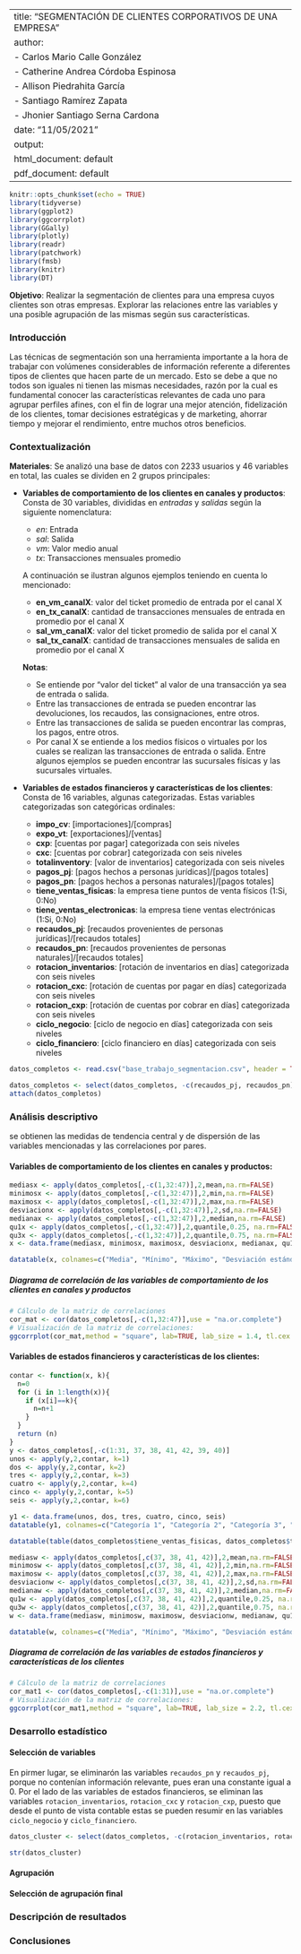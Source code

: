 <div class=text-justify>
---
title: "SEGMENTACIÓN DE CLIENTES CORPORATIVOS DE UNA EMPRESA"
author:
- Carlos Mario Calle González
- Catherine Andrea Córdoba Espinosa
- Allison Piedrahita García
- Santiago Ramírez Zapata
- Jhonier Santiago Serna Cardona
date: "11/05/2021"
output:
  html_document: default
  pdf_document: default
---

```r
knitr::opts_chunk$set(echo = TRUE)
library(tidyverse)
library(ggplot2)
library(ggcorrplot)
library(GGally)
library(plotly)
library(readr)
library(patchwork)
library(fmsb)
library(knitr)
library(DT)
```


**Objetivo**: Realizar la segmentación de clientes para una empresa cuyos clientes son otras empresas. Explorar las relaciones entre las variables y una posible agrupación de las mismas según sus características.

### Introducción
Las técnicas de segmentación son una herramienta importante a la hora de trabajar con volúmenes considerables de información referente a diferentes tipos de clientes que hacen parte de un mercado. Esto se debe a que no todos son iguales ni tienen las mismas necesidades, razón por la cual es fundamental conocer las características relevantes de cada uno para agrupar perfiles afines, con el fin de lograr una mejor atención, fidelización de los clientes, tomar decisiones estratégicas y de marketing, ahorrar tiempo y mejorar el rendimiento, entre muchos otros beneficios.

### Contextualización

**Materiales**: Se analizó una base de datos con $2233$ usuarios y $46$ variables en total, las cuales se dividen en 2 grupos principales:

* **Variables de comportamiento de los clientes en canales y productos**: Consta de $30$ variables, divididas en *entradas* y *salidas* según la siguiente nomenclatura:
  * $en$: Entrada
  * $sal$: Salida
  * $vm$: Valor medio anual 
  * $tx$: Transacciones mensuales promedio

  A continuación se ilustran algunos ejemplos teniendo en cuenta lo mencionado:
  
  * **en_vm_canalX**: valor del ticket promedio de entrada por el canal X
  * **en_tx_canalX**: cantidad de transacciones mensuales de entrada en promedio por el canal X
  * **sal_vm_canalX**: valor del ticket promedio de salida por el canal X
  * **sal_tx_canalX**: cantidad de transacciones mensuales de salida en promedio por el canal X


  **Notas**: 
    - Se entiende por "valor del ticket" al valor de una transacción ya sea de entrada o salida.
    - Entre las transacciones de entrada se pueden encontrar las devoluciones, los recaudos, las consignaciones, entre otros.
    - Entre las transacciones de salida se pueden encontrar las compras, los pagos, entre otros.
    - Por canal X se entiende a los medios físicos o virtuales por los cuales se realizan las transacciones de entrada o salida. Entre algunos ejemplos se pueden encontrar las sucursales físicas y las sucursales virtuales.


* **Variables de estados financieros y características de los clientes**: Consta de $16$ variables, algunas categorizadas. Estas variables categorizadas son categóricas ordinales:

  * **impo_cv**: [importaciones]/[compras] 
  * **expo_vt**: [exportaciones]/[ventas]
  * **cxp**: [cuentas por pagar] categorizada con seis niveles
  * **cxc**: [cuentas por cobrar] categorizada con seis niveles
  * **totalinventory**: [valor de inventarios] categorizada con seis niveles
  * **pagos_pj**: [pagos hechos a personas jurídicas]/[pagos totales]
  * **pagos_pn**: [pagos hechos a personas naturales]/[pagos totales]
  * **tiene_ventas_fisicas**: la empresa tiene puntos de venta físicos (1:Si, 0:No)
  * **tiene_ventas_electronicas**: la empresa tiene ventas electrónicas (1:Si, 0:No)
  * **recaudos_pj**: [recaudos provenientes de personas jurídicas]/[recaudos totales]
  * **recaudos_pn**: [recaudos provenientes de personas naturales]/[recaudos totales]
  * **rotacion_inventarios**: [rotación de inventarios en días] categorizada con seis niveles
  * **rotacion_cxc**: [rotación de cuentas por pagar en días] categorizada con seis niveles
  * **rotacion_cxp**: [rotación de cuentas por cobrar en días] categorizada con seis niveles
  * **ciclo_negocio**: [ciclo de negocio en días] categorizada con seis niveles
  * **ciclo_financiero**: [ciclo financiero en días] categorizada con seis niveles

```r
datos_completos <- read.csv("base_trabajo_segmentacion.csv", header = TRUE, sep = ";")
```


```r
datos_completos <- select(datos_completos, -c(recaudos_pj, recaudos_pn))
attach(datos_completos)
```



### Análisis descriptivo
se obtienen las medidas de tendencia central y de dispersión de las variables mencionadas y las correlaciones por pares.

#### **Variables de comportamiento de los clientes en canales y productos:**
```r
mediasx <- apply(datos_completos[,-c(1,32:47)],2,mean,na.rm=FALSE)
minimosx <- apply(datos_completos[,-c(1,32:47)],2,min,na.rm=FALSE)
maximosx <- apply(datos_completos[,-c(1,32:47)],2,max,na.rm=FALSE)
desviacionx <- apply(datos_completos[,-c(1,32:47)],2,sd,na.rm=FALSE)
medianax <- apply(datos_completos[,-c(1,32:47)],2,median,na.rm=FALSE)
qu1x <- apply(datos_completos[,-c(1,32:47)],2,quantile,0.25, na.rm=FALSE)
qu3x <- apply(datos_completos[,-c(1,32:47)],2,quantile,0.75, na.rm=FALSE)
x <- data.frame(mediasx, minimosx, maximosx, desviacionx, medianax, qu1x, qu3x)

datatable(x, colnames=c("Media", "Mínimo", "Máximo", "Desviación estándar", "Mediana", "Cuartil 1", "Cuartil 3"),caption = "MEDIDAS DE TENDENCIA CENTRAL PARA VARIABLES DE COMPORTAMIENTO DE LOS CLIENTES EN CANALES Y PRODUCTOS", class = "cell-border" )
```

##### **Diagrama de correlación de las variables de comportamiento de los clientes en canales y productos**
```r
# Cálculo de la matriz de correlaciones
cor_mat <- cor(datos_completos[,-c(1,32:47)],use = "na.or.complete")
# Visualización de la matriz de correlaciones:
ggcorrplot(cor_mat,method = "square", lab=TRUE, lab_size = 1.4, tl.cex = 8, colors = c("#6D9EC1", "white", "#E46726"))
```

#### **Variables de estados financieros y características de los clientes:**
```r
contar <- function(x, k){
  n=0
  for (i in 1:length(x)){
    if (x[i]==k){
      n=n+1
    }
  }
  return (n)
}
y <- datos_completos[,-c(1:31, 37, 38, 41, 42, 39, 40)]
unos <- apply(y,2,contar, k=1)
dos <- apply(y,2,contar, k=2)
tres <- apply(y,2,contar, k=3)
cuatro <- apply(y,2,contar, k=4)
cinco <- apply(y,2,contar, k=5)
seis <- apply(y,2,contar, k=6)

y1 <- data.frame(unos, dos, tres, cuatro, cinco, seis)
datatable(y1, colnames=c("Categoría 1", "Categoría 2", "Categoría 3", "Categoria 4", "Categoria 5", "Categoria 6"),caption = "FRECUENCIAS DE LAS VARIABLES DE ESTADOS FINANCIEROS Y CARACTERÍSTICAS DE LOS CLIENTES, CATEGORIZADAS", class = "cell-border")

datatable(table(datos_completos$tiene_ventas_fisicas, datos_completos$tiene_ventas_electronicas), rownames= FALSE, colnames = c("Tiendas físicas", "Tiendas electrónicas", "Frecuencias"), class="cell-border", caption = "¿EL CLIENTE CUENTA CON TIENDA FÍSICA Y/O ELECTRÓNICA [1: Sí, 0: No]?")

mediasw <- apply(datos_completos[,c(37, 38, 41, 42)],2,mean,na.rm=FALSE)
minimosw <- apply(datos_completos[,c(37, 38, 41, 42)],2,min,na.rm=FALSE)
maximosw <- apply(datos_completos[,c(37, 38, 41, 42)],2,max,na.rm=FALSE)
desviacionw <- apply(datos_completos[,c(37, 38, 41, 42)],2,sd,na.rm=FALSE)
medianaw <- apply(datos_completos[,c(37, 38, 41, 42)],2,median,na.rm=FALSE)
qu1w <- apply(datos_completos[,c(37, 38, 41, 42)],2,quantile,0.25, na.rm=FALSE)
qu3w <- apply(datos_completos[,c(37, 38, 41, 42)],2,quantile,0.75, na.rm=FALSE)
w <- data.frame(mediasw, minimosw, maximosw, desviacionw, medianaw, qu1w, qu3w)

datatable(w, colnames=c("Media", "Mínimo", "Máximo", "Desviación estándar", "Mediana", "Cuartil 1", "Cuartil 3"),caption = "MEDIDAS DE TENDENCIA CENTRAL PARA LOS PAGOS Y RECAUDOS PROVENIENTES DE PERSONAS JURÍDICAS O NATURALES", class = "cell-border")
```

##### **Diagrama de correlación de las variables de estados financieros y características de los clientes**
```r
# Cálculo de la matriz de correlaciones
cor_mat1 <- cor(datos_completos[,-c(1:31)],use = "na.or.complete")
# Visualización de la matriz de correlaciones:
ggcorrplot(cor_mat1,method = "square", lab=TRUE, lab_size = 2.2, tl.cex = 8, colors = c("#6D9EC1", "white", "#E46726"))
```


### Desarrollo estadístico


#### Selección de variables

En pirmer lugar, se eliminarón las variables `recaudos_pn` y `recaudos_pj`, porque no contenían información relevante, pues eran una constante igual a $0$. Por el lado de las variables de estados financieros, se eliminan las variables `rotacion_inventarios`, `rotacion_cxc` y `rotacion_cxp`, puesto que desde el punto de vista contable estas se pueden resumir en las variables `ciclo_negocio` y `ciclo_financiero`.

```r
datos_cluster <- select(datos_completos, -c(rotacion_inventarios, rotacion_cxc, rotacion_cxp))
```

```r
str(datos_cluster)
```

#### Agrupación




#### Selección de agrupación final

### Descripción de resultados

### Conclusiones

</div>